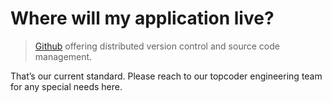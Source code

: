 
# Where will my application live?

> [Github](https://github.com/topcoder-platform) offering distributed version control and source code management.

That’s our current standard. Please reach to our topcoder engineering team for any special needs here.
